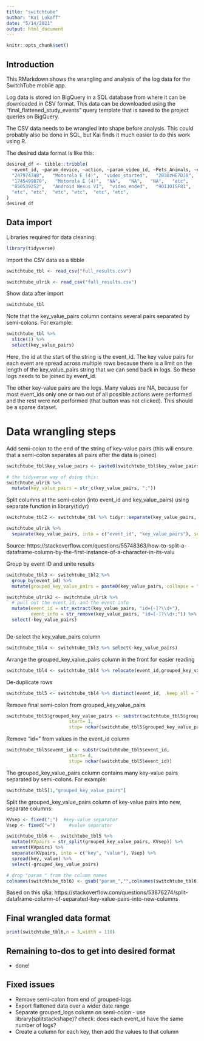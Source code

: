 ```yaml
---
title: "switchtube"
author: "Kai Lukoff"
date: "5/14/2021"
output: html_document
---
```


```r
knitr::opts_chunk$set()
```

## Introduction

This RMarkdown shows the wrangling and analysis of the log data for the SwitchTube mobile app.

Log data is stored ion BigQuery in a SQL database from where it can be downloaded in CSV format. This data can be downloaded using the "final_flattened_study_events" query template that is saved to the project queries on BigQuery.

The CSV data needs to be wrangled into shape before analysis. This could probably also be done in SQL, but Kai finds it much easier to do this work using R.

The desired data format is like this:
```r
desired_df <- tibble::tribble(
  ~event_id, ~param_device, ~action, ~param_video_id, ~Pets_Animals, ~etc,
  "247974748",   "Motorola E (4)",  "video_started",   "2B30zHE7DJ0",   "1",   "etc",
  "1745499870",   "Motorola E (4)",  "NA",   "NA",   "NA",   "etc",
  "850539252",   "Android Nexus VI",  "video_ended",   "9OIJOISF81",   "NA",   "etc",
  "etc", "etc",  "etc", "etc",  "etc", "etc",
)
desired_df
```

## Data import
Libraries required for data cleaning:
```r
library(tidyverse)
```

Import the CSV data as a tibble
```r
switchtube_tbl <- read_csv("full_results.csv")

switchtube_ulrik <- read_csv("full_results.csv")
```

Show data after import
```r
switchtube_tbl
```

Note that the key_value_pairs column contains several pairs separated by semi-colons. For example:

```r
switchtube_tbl %>% 
  slice(1) %>% 
  select(key_value_pairs)

```

Here, the id at the start of the string is the event_id. The key value pairs for each event are spread across multiple rows because there is a limit on the length of the key_value_pairs string that we can send back in logs. So these logs needs to be joined by event_id.

The other key-value pairs are the logs. Many values are NA, because for most event_ids only one or two out of all possible actions were performed and the rest were not performed (that button was not clicked). This should be a sparse dataset.

# Data wrangling steps

Add semi-colon to the end of the string of key-value pairs (this will ensure that a semi-colon separates all pairs after the data is joined)
```r
switchtube_tbl$key_value_pairs <- paste0(switchtube_tbl$key_value_pairs, ";")

# the tidyverse way of doing this:
switchtube_ulrik %>% 
  mutate(key_value_pairs = str_c(key_value_pairs, ";"))

```

Split columns at the semi-colon (into event_id and key_value_pairs) using separate function in library(tidyr)
```r
switchtube_tbl2 <- switchtube_tbl %>% tidyr::separate(key_value_pairs, into = c("event_id", "key_value_pairs"), sep = ";", extra="merge",remove=TRUE)

switchtube_ulrik %>% 
  separate(key_value_pairs, into = c("event_id", "key_value_pairs"), sep = ";", extra="merge", remove=TRUE)

```
Source: https://stackoverflow.com/questions/55748363/how-to-split-a-dataframe-column-by-the-first-instance-of-a-character-in-its-valu

Group by event ID and unite results
```r
switchtube_tbl3 <- switchtube_tbl2 %>% 
  group_by(event_id) %>% 
  mutate(grouped_key_value_pairs = paste0(key_value_pairs, collapse = ""))

switchtube_ulrik2 <- switchtube_ulrik %>% 
  # pull out the event id, and the event info
  mutate(event_id = str_extract(key_value_pairs, "id=[-]?\\d+"),
         event_info = str_remove(key_value_pairs, "id=[-]?\\d+;")) %>% 
  select(-key_value_pairs)



```

De-select the key_value_pairs column
```r
switchtube_tbl4 <- switchtube_tbl3 %>% select(-key_value_pairs)
```

Arrange the grouped_key_value_pairs column in the front for easier reading
```r
switchtube_tbl4 <- switchtube_tbl4 %>% relocate(event_id,grouped_key_value_pairs)
```

De-duplicate rows
```r
switchtube_tbl5 <- switchtube_tbl4 %>% distinct(event_id, .keep_all = TRUE)
```

Remove final semi-colon from grouped_key_value_pairs
```r
switchtube_tbl5$grouped_key_value_pairs <- substr(switchtube_tbl5$grouped_key_value_pairs,
                       start= 1, 
                       stop= nchar(switchtube_tbl5$grouped_key_value_pairs)-1)
```

Remove "id=" from values in the event_id column
```r
switchtube_tbl5$event_id <- substr(switchtube_tbl5$event_id,
                       start= 4, 
                       stop= nchar(switchtube_tbl5$event_id))
```

The grouped_key_value_pairs column contains many key-value pairs separated by semi-colons. For example:
```r
switchtube_tbl5[1,"grouped_key_value_pairs"]
```

Split the grouped_key_value_pairs column of key-value pairs into new, separate columns:
```r
KVsep <- fixed(";")  #key-value separator
Vsep <- fixed("=")     #value separator

switchtube_tbl6 <-  switchtube_tbl5 %>%
  mutate(KVpairs = str_split(grouped_key_value_pairs, KVsep)) %>%
  unnest(KVpairs) %>%
  separate(KVpairs, into = c("key", "value"), Vsep) %>%
  spread(key, value) %>%
  select(-grouped_key_value_pairs)

# drop "param_" from the column names
colnames(switchtube_tbl6) <- gsub("param_","",colnames(switchtube_tbl6))
```
Based on this q&a: https://stackoverflow.com/questions/53876274/split-dataframe-column-of-separated-key-value-pairs-into-new-columns

## Final wrangled data format
```r
print(switchtube_tbl6,n = 3,width = 110)
```


## Remaining to-dos to get into desired format
* done!

## Fixed issues
* Remove semi-colon from end of grouped-logs
* Export flattened data over a wider date range
* Separate grouped_logs column on semi-colon - use library(splitstackshape)? check: does each event_id have the same number of logs?
* Create a column for each key, then add the values to that column
